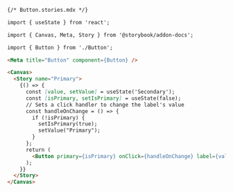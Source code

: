 ```md
{/* Button.stories.mdx */}

import { useState } from 'react';

import { Canvas, Meta, Story } from '@storybook/addon-docs';

import { Button } from './Button';

<Meta title="Button" component={Button} />

<Canvas>
  <Story name="Primary">
    {() => {
      const [value, setValue] = useState('Secondary');
      const [isPrimary, setIsPrimary] = useState(false);
      // Sets a click handler to change the label's value
      const handleOnChange = () => {
        if (!isPrimary) {
          setIsPrimary(true);
          setValue("Primary");
        }
      };
      return (
        <Button primary={isPrimary} onClick={handleOnChange} label={value} />
      );
    }}
  </Story>
</Canvas>
```